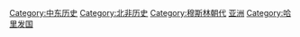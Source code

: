 {{Catnav|頁面分類|總類|人文學科|人类学|文化人类学|家世與傳承|家族|皇室}}
{{Catnav|頁面分類|社会|政治|朝代|穆斯林朝代}}
{{Catnav|頁面分類|历史|各區域的歷史|亚洲历史|中东历史}}
{{Catnav|頁面分類|历史|各區域的歷史|非洲歷史}}
{{Catnav|頁面分類|地理|区域地理|大洲|亚洲|中东|中东历史}}
{{Catnav|頁面分類|地理|区域地理|大洲|非洲|非洲歷史}}

[[Category:中东历史|Category:中东历史]]
[[Category:北非历史|Category:北非历史]]
[[Category:穆斯林朝代|Category:穆斯林朝代]]
[[Category:王室|亚洲]]
[[Category:哈里发国|Category:哈里发国]]